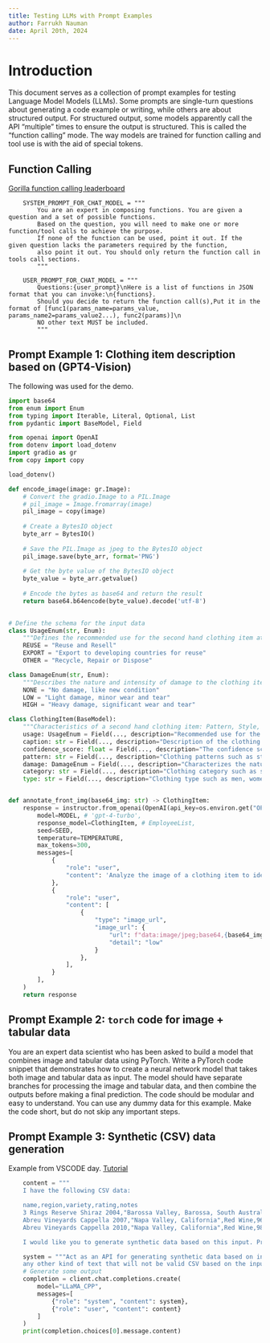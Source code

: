 ```yaml
---
title: Testing LLMs with Prompt Examples
author: Farrukh Nauman
date: April 20th, 2024
---
```


# Introduction

This document serves as a collection of prompt examples for testing Language Model Models (LLMs). Some prompts are single-turn questions about generating a code example or writing, while others are about structured output. For structured output, some models apparently call the API "multiple" times to ensure the output is structured. This is called the "function calling" mode. The way models are trained for function calling and tool use is with the aid of special tokens. 

## Function Calling

[Gorilla function calling leaderboard](https://github.com/ShishirPatil/gorilla/blob/main/berkeley-function-call-leaderboard/model_handler/constant.py)

```
    SYSTEM_PROMPT_FOR_CHAT_MODEL = """
        You are an expert in composing functions. You are given a question and a set of possible functions. 
        Based on the question, you will need to make one or more function/tool calls to achieve the purpose. 
        If none of the function can be used, point it out. If the given question lacks the parameters required by the function,
        also point it out. You should only return the function call in tools call sections.
        """

    USER_PROMPT_FOR_CHAT_MODEL = """
        Questions:{user_prompt}\nHere is a list of functions in JSON format that you can invoke:\n{functions}. 
        Should you decide to return the function call(s),Put it in the format of [func1(params_name=params_value, params_name2=params_value2...), func2(params)]\n
        NO other text MUST be included. 
        """
```


## Prompt Example 1: Clothing item description based on (GPT4-Vision)


The following was used for the demo.

```python
import base64
from enum import Enum
from typing import Iterable, Literal, Optional, List
from pydantic import BaseModel, Field

from openai import OpenAI
from dotenv import load_dotenv
import gradio as gr
from copy import copy

load_dotenv()

def encode_image(image: gr.Image):
    # Convert the gradio.Image to a PIL.Image
    # pil_image = Image.fromarray(image)
    pil_image = copy(image)
    
    # Create a BytesIO object
    byte_arr = BytesIO()
    
    # Save the PIL.Image as jpeg to the BytesIO object
    pil_image.save(byte_arr, format='PNG')
    
    # Get the byte value of the BytesIO object
    byte_value = byte_arr.getvalue()
    
    # Encode the bytes as base64 and return the result
    return base64.b64encode(byte_value).decode('utf-8')
    

# Define the schema for the input data
class UsageEnum(str, Enum):
    """Defines the recommended use for the second hand clothing item at a sorting facility."""
    REUSE = "Reuse and Resell"
    EXPORT = "Export to developing countries for reuse"
    OTHER = "Recycle, Repair or Dispose"

class DamageEnum(str, Enum):
    """Describes the nature and intensity of damage to the clothing item."""
    NONE = "No damage, like new condition"
    LOW = "Light damage, minor wear and tear"
    HIGH = "Heavy damage, significant wear and tear"

class ClothingItem(BaseModel):
    """Characteristics of a second hand clothing item: Pattern, Style, Category, Type, and Usage."""
    usage: UsageEnum = Field(..., description="Recommended use for the clothing item") # Field(None, description="") was leading to usage=None 
    caption: str = Field(..., description="Description of the clothing item in a sentence")
    confidence_score: float = Field(..., description="The confidence score of the prediction of usage as a percentage")
    pattern: str = Field(..., description="Clothing patterns such as stripes, floral, or solid")
    damage: DamageEnum = Field(..., description="Characterizes the nature and intensity of damage to the clothing item")
    category: str = Field(..., description="Clothing category such as shirt, pants, or dress")
    type: str = Field(..., description="Clothing type such as men, women, or children")


def annotate_front_img(base64_img: str) -> ClothingItem:
    response = instructor.from_openai(OpenAI(api_key=os.environ.get("OPENAI_API_KEY"))).chat.completions.create(
        model=MODEL, # 'gpt-4-turbo',
        response_model=ClothingItem, # EmployeeList,
        seed=SEED, 
        temperature=TEMPERATURE, 
        max_tokens=300, 
        messages=[
            {
                "role": "user",
                "content": 'Analyze the image of a clothing item to identify its attributes and recommend the optimal usage.',
            },
            {
                "role": "user",
                "content": [
                    {
                        "type": "image_url",
                        "image_url": {
                            "url": f"data:image/jpeg;base64,{base64_img}", 
                            "detail": "low"
                        }
                    },
                ],
            }
        ],
    )
    return response

```


## Prompt Example 2: `torch` code for image + tabular data

You are an expert data scientist who has been asked to build a model that combines image and tabular data using PyTorch. Write a PyTorch code snippet that demonstrates how to create a neural network model that takes both image and tabular data as input. The model should have separate branches for processing the image and tabular data, and then combine the outputs before making a final prediction. The code should be modular and easy to understand. You can use any dummy data for this example. Make the code short, but do not skip any important steps.

## Prompt Example 3: Synthetic (CSV) data generation

Example from VSCODE day. [Tutorial](https://github.com/alfredodeza/synthetic-datasets/blob/main/examples/2-generate-data/example.ipynb)

```python
    content = """
    I have the following CSV data:

    name,region,variety,rating,notes
    3 Rings Reserve Shiraz 2004,"Barossa Valley, Barossa, South Australia, Australia",Red Wine,96.0,"Vintage Comments : Classic Barossa vintage conditions. An average wet Spring followed by extreme heat in early February. Occasional rainfall events kept the vines in good balance up to harvest in late March 2004. Very good quality coupled with good average yields. More than 30 months in wood followed by six months tank maturation of the blend prior to bottling, July 2007. "
    Abreu Vineyards Cappella 2007,"Napa Valley, California",Red Wine,96.0,"Cappella is a proprietary blend of two clones of Cabernet Sauvignon with Cabernet Franc, Petit Verdot and Merlot. The gravelly soil at Cappella produces fruit that is very elegant in structure. The resulting wine exhibits beautiful purity of fruit with fine grained and lengthy tannins. "
    Abreu Vineyards Cappella 2010,"Napa Valley, California",Red Wine,98.0,"Cappella is one of the oldest vineyard sites in St. Helena. Six acres that sit alongside a Catholic cemetery on the west side of town, it was first planted in 1869. In the 1980s the church asked David to tear out the old vines, then he watched as the land lay fallow for close to two decades. When he finally got the chance to replant, he jumped. He'd tasted fruit from Cappella in the 70s. He knew what kind of wine it could make. But that first replant was ill-fated thanks to diseased rootstock, and once again he was ripping out vines. “It took us six years before we had a crop. We could have ignored it, pulled the vines out one by one as they collapsed. But then we'd have all these different ripening patterns, which would impact consistency. It was an easy decision.”"

    I would like you to generate synthetic data based on this input. Produce me 10 more examples of data formatted for CSVs to augment datasets."""

    system = """Act as an API for generating synthetic data based on inputs. Provide output formatted for CSVs to augment datasets. Do not provide any other feedback, input, questions, or
    any other kind of text that will not be valid CSV based on the input received. When you reply, there is no need to provide the headers, just the data."""
    # Generate some output
    completion = client.chat.completions.create(
        model="LLaMA_CPP",
        messages=[
            {"role": "system", "content": system},
            {"role": "user", "content": content}
        ]
    )
    print(completion.choices[0].message.content)
```

